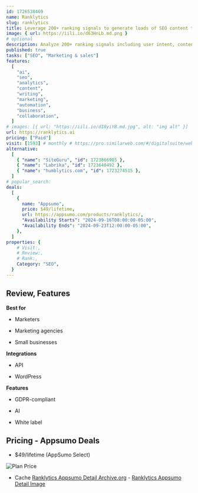 ```yaml
---
id: 1726538469
name: Ranklytics
slug: ranklytics
title: Leverage 200+ ranking signals to generate loads of SEO content that’s ready to rank
image: { url: https://iili.io/d63HnLb.md.png }
# optional
description: Analyze 200+ ranking signals including user intent, content ideas, competitor keywords, and moreWrite content with GPT-4o and audit your entire website to identify opportunities to boost on-page SEO
published: true
tasks: ["SEO", "Marketing & sales"]
features:
  [
    "ai",
    "seo",
    "analytics",
    "content",
    "writing",
    "marketing",
    "automation",
    "business",
    "collaboration",
  ]
# images: [{ url: "https://iili.io/dI8yiYB.md.jpg", alt: "img alt" }]
url: https://ranklytics.ai
pricing: ["Paid"]
visit: [1593] # monthly # https://pro.similarweb.com/#/digitalsuite/websiteanalysis/home
alternative:
  [
    { "name": "SiteGuru", "id": 1723866985 },
    { "name": "Labrika", "id": 1723640492 },
    { "name": "humblytics.com", "id": 1723274515 },
  ]
# popular_search:
deals:
  [
    {
      name: "Appsumo",
      price: $49/lifetime,
      url: https://appsumo.com/products/ranklytics/,
      "Availability Starts": "2024-09-16T08:00:00-05:00",
      "Availability Ends": "2024-09-23T12:00:00-05:00",
    },
  ]
properties: {
    # Visit:,
    # Review:,
    # Rank:,
    Category: "SEO",
  }
---
```


## Review, Features

**Best for**

- Marketers

- Marketing agencies

- Small businesses

**Integrations**

- API

- WordPress

**Features**

- GDPR-compliant

- AI

- White label

## Pricing - Appsumo Deals

- $49/lifetime (AppSumo Select)

<Img src="https://iili.io/d638diJ.png" alt="Plan Price" />

- Cache [Ranklytics Appsumo Detail Archive.org](https://web.archive.org/web/*/https://appsumo.com/products/ranklytics/) - [Ranklytics Appsumo Detail Image](https://iili.io/d6CZukB.png)
